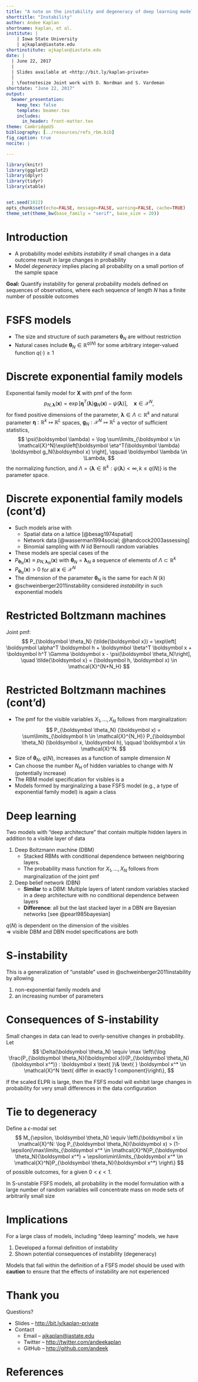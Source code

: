 ```yaml
---
title: "A note on the instability and degeneracy of deep learning models"
shorttitle: "Instability"
author: Andee Kaplan
shortname: Kaplan, et al.
institute: |
    | Iowa State University
    | ajkaplan@iastate.edu
shortinstitute: ajkaplan@iastate.edu
date: |
  | June 22, 2017
  |
  | Slides available at <http://bit.ly/kaplan-private>
  |
  | \footnotesize Joint work with D. Nordman and S. Vardeman
shortdate: "June 22, 2017"
output: 
  beamer_presentation:
    keep_tex: false
    template: beamer.tex
    includes:
      in_header: front-matter.tex
theme: CambridgeUS
bibliography: [../resources/refs_rbm.bib]
fig_caption: true
nocite: |

---
```


```r
library(knitr)
library(ggplot2)
library(dplyr)
library(tidyr)
library(xtable)


set.seed(1022)
opts_chunk$set(echo=FALSE, message=FALSE, warning=FALSE, cache=TRUE)
theme_set(theme_bw(base_family = "serif", base_size = 20))
```

# Introduction

- A probability model exhibits *instability* if small changes in a data outcome result in large changes in probability
- Model *degeneracy* implies placing all probability on a small portion of the sample space

\vfill

**Goal:** Quantify instability for general probability models defined on sequences of observations, where each sequence of length $N$ has a finite number of possible outcomes

\vfill

\begin{block}{Notation}
\begin{itemize}
\itemsep .2in
\item $\boldsymbol X = (X_1, \dots, X_N)$ a set of discrete random variables with a finite sample space, $\mathcal{X}^N$
\item For each $N$, $P_{\boldsymbol \theta_N}$ is a probability model on $\mathcal{X}^N$
\end{itemize}
\end{block}

# FSFS models

\begin{block}{Finitely Supported Finite Sequence (FSFS) model class}
A series $P_{\boldsymbol \theta_N}$ of probability models, indexed by a generic sequence of parameters $\boldsymbol \theta_N$, to describe data of each length $N \geq 1$ with model support of $P_{\boldsymbol \theta_N}$ equaling the (finite) sample space $\mathcal{X}^N$. 
\end{block}

\vfill

- The size and structure of such parameters $\boldsymbol \theta_N$ are without restriction 
\vspace{.2in}
- Natural cases include $\boldsymbol \theta_N \in \mathbb{R}^{q(N)}$ for some arbitrary integer-valued function $q(\cdot) \geq 1$

# Discrete exponential family models

Exponential family model for $\boldsymbol X$ with pmf of the form
$$
p_{N, \boldsymbol \lambda}(\boldsymbol x) = \exp\left[\boldsymbol\eta^T(\boldsymbol \lambda) \boldsymbol g_N(\boldsymbol x) - \psi(\boldsymbol \lambda)\right], \quad \boldsymbol x \in \mathcal{X}^N,
$$ 
for fixed positive dimensions of the parameter, $\boldsymbol \lambda \in \Lambda \subset \mathbb{R}^{k}$ and natural parameter $\boldsymbol \eta : \mathbb{R}^k \mapsto \mathbb{R}^L$ spaces, $\boldsymbol g_N : \mathcal{X}^N \mapsto \mathbb{R}^L$ a vector of sufficient statistics, 
$$
\psi(\boldsymbol \lambda) = \log \sum\limits_{\boldsymbol x \in \mathcal{X}^N}\exp\left[\boldsymbol \eta^T(\boldsymbol \lambda) \boldsymbol g_N(\boldsymbol x) \right], \qquad \boldsymbol \lambda \in \Lambda,
$$
the normalizing function, and $\Lambda = \{\boldsymbol \lambda \in \mathbb{R}^k : \psi(\boldsymbol \lambda) < \infty, k \le q(N) \}$ is the parameter space. 


# Discrete exponential family models (cont'd)

- Such models arise with 
\vspace{.1in}
    - Spatial data on a lattice [@besag1974spatial]
\vspace{.1in}    
    - Network data [@wasserman1994social; @handcock2003assessing] 
\vspace{.1in}    
    - Binomial sampling with $N$ iid Bernoulli random variables
\vspace{.1in}    
- These models are special cases of the \blue{FSFS models}
\vspace{.1in}
- $P_{\boldsymbol \theta_N}(\boldsymbol x)\equiv p_{N,\boldsymbol \lambda_N}(\boldsymbol x)$ with $\boldsymbol \theta_N=\boldsymbol \lambda_N$ a sequence of elements of $\Lambda \subset \mathbb{R}^k$ 
\vspace{.1in}
- $P_{\boldsymbol \theta_N}(\boldsymbol x) > 0$ for all $\boldsymbol x \in \mathcal{X}^N$
\vspace{.1in}
- The dimension of the parameter $\boldsymbol \theta_N$ is the same for each $N$ ($k$) 
\vspace{.1in}
- @schweinberger2011instability considered *instability* in such exponential models 


# Restricted Boltzmann machines

\begin{columns}[T] % align columns
\begin{column}{.5\textwidth}
\begin{figure}
  \centering
  \resizebox{\linewidth}{!}{\input{images/rbm.tikz}}
\end{figure}
Hidden nodes are indicated by gray filled circles and the visible nodes indicated by unfilled circles.
\vfill
\end{column}
\hfill
\begin{column}{.48\textwidth}
\begin{itemize}
\item $\mathcal{X} = \{-1,1\}$
\item $\boldsymbol X=(X_1,\ldots,X_N)$: $N$ random variables for visibles with support $\mathcal{X}^N$ 
\item $\boldsymbol H=(H_1,\ldots,H_{N_H})$: $N_H$ random variables for hiddens with support $\mathcal{X}^{N_H}$ 
\item Parameters $\boldsymbol \alpha \in \mathbb{R}^{N_H}$, $\boldsymbol \beta \in \mathbb{R}^N$, $\Gamma$ a matrix of size $N_H \times N$ ($\boldsymbol \theta_N = (\boldsymbol \alpha, \boldsymbol \beta,\Gamma) \in \Theta_N \subset \mathbb{R}^{q(N)}$ with $q(N) = N + N_H + N*N_H$)
\end{itemize}
\end{column}
\end{columns}

Joint pmf:
$$
P_{\boldsymbol \theta_N} (\tilde{\boldsymbol x}) = \exp\left[ \boldsymbol \alpha^T \boldsymbol h + \boldsymbol \beta^T \boldsymbol x + \boldsymbol h^T \Gamma \boldsymbol x - \psi(\boldsymbol \theta_N)\right], \quad \tilde{\boldsymbol x} = (\boldsymbol h, \boldsymbol x) \in \mathcal{X}^{N+N_H}
$$

# Restricted Boltzmann machines (cont'd)

- The pmf for the visible variables $X_1, \dots, X_N$ follows from marginalization:
    $$
    P_{\boldsymbol \theta_N} (\boldsymbol x) = \sum\limits_{\boldsymbol h \in \mathcal{X}^{N_H}} P_{\boldsymbol \theta_N} (\boldsymbol x, \boldsymbol h), \qquad \boldsymbol x \in \mathcal{X}^N.
    $$
- Size of $\boldsymbol \theta_N$, $q(N)$, increases as a function of sample dimension $N$
\vspace{.1in}
- Can choose the number $N_H$ of hidden variables to change with $N$ (potentially increase) 
\vspace{.1in}
- The RBM model specification for visibles is a \blue{FSFS model}
\vspace{.1in}
- Models formed by marginalizing a base FSFS model (e.g., a type of exponential family model) is again a \blue{FSFS model} class

# Deep learning

Two models with "deep architecture" that contain multiple hidden layers in addition to a visible layer of data

1. Deep Boltzmann machine (DBM)
    - Stacked RBMs with conditional dependence between neighboring layers.
    - The probability mass function for $X_1, \dots, X_N$ follows from marginalization of the joint pmf
2. Deep belief network (DBN)
    - **Similar** to a DBM: Multiple layers of latent random variables stacked in a deep architecture with no conditional dependence between layers 
    - **Difference**: all but the last stacked layer in a DBN are Bayesian networks [see @pearl985bayesian]
   

$q(N)$ is dependent on the dimension of the visibles  
$\Rightarrow$ visible DBM and DBN model specifications are both \blue{FSFS models}

# S-instability

\begin{block}{S-unstable FSFS models}
Let $\boldsymbol \theta_N \in \mathbb{R}^{q(N)}$ be a sequence of FSFS model parameters where the size of the model $q(N)$ is a function of the number of random variables $N$. A FSFS model formulation is \emph{Schweinberger-unstable} or \emph{S-unstable} if, as the number of variables increase ($N \rightarrow \infty$), 
\begin{align*}
\lim\limits_{N \rightarrow \infty} \frac{1}{N} \text{ELPR}(\boldsymbol \theta_N) \equiv \lim\limits_{N \rightarrow \infty} \frac{1}{N} \log \left[\frac{\max\limits_{(x_1, \dots, x_N) \in \mathcal{X}^N}P_{\boldsymbol \theta_N}(x_1, \dots, x_N)}{\min\limits_{(x_1, \dots, x_N) \in \mathcal{X}^N}P_{\boldsymbol \theta_N}(x_1, \dots, x_N)}\right] = \infty.
\end{align*}
\end{block}

This is a generalization of "unstable" used in @schweinberger2011instability by allowing 

1. non-exponential family models and 
2. an increasing number of parameters

# Consequences of S-instability

Small changes in data can lead to overly-sensitive changes in probability. Let
$$
\Delta(\boldsymbol \theta_N) \equiv \max \left\{\log \frac{P_{\boldsymbol \theta_N}(\boldsymbol x)}{P_{\boldsymbol \theta_N}(\boldsymbol x^*)} : \boldsymbol x \text{ }\& \text{ } \boldsymbol x^* \in \mathcal{X}^N \text{ differ in exactly 1 component}\right\},
$$

\begin{block}{Proposition 1}
For an integer $N \ge 1$ and a given $C>0$, if $$\frac{1}{N}\text{ELPR}_N(\boldsymbol \theta_N) > C,$$ 
then 
$$\Delta_N(\boldsymbol \theta_N) > C.$$
\end{block}

\vfill

If the scaled ELPR is large, then the FSFS model will exhibit large changes in probability for very small differences in the data configuration

# Tie to degeneracy

Define a $\epsilon$-modal set 
$$
M_{\epsilon, \boldsymbol \theta_N} \equiv \left\{\boldsymbol x \in \mathcal{X}^N: \log P_{\boldsymbol \theta_N}(\boldsymbol x) > (1-\epsilon)\max\limits_{\boldsymbol x^* \in \mathcal{X}^N}P_{\boldsymbol \theta_N}(\boldsymbol x^*) + \epsilon\min\limits_{\boldsymbol x^* \in \mathcal{X}^N}P_{\boldsymbol \theta_N}(\boldsymbol x^*) \right\}
$$
of possible outcomes, for a given $0 < \epsilon < 1$.

\begin{block}{Proposition 2}
For an S-unstable FSFS model and for any given $0 < \epsilon < 1$, 
$$
P_{\boldsymbol \theta_N}\left((x_1, \dots, x_N) \in M_{\epsilon, \boldsymbol \theta_N}\right) \rightarrow 1 \text{ as } N \rightarrow \infty.
$$
\end{block}

\vfill

In S-unstable FSFS models, all probability in the model formulation with a large number of random variables will concentrate mass on mode sets of arbitrarily small size

# Implications

For a large class of models, including "deep learning" models, we have 

\vspace{.2in}
1. Developed a formal definition of instability
\vspace{.2in}
2. Shown potential consequences of instability (degeneracy) 

\vfill

Models that fall within the definition of a FSFS model should be used with **caution** to ensure that the effects of instability are not experienced


# Thank you

Questions?


\vfill

* Slides -- <http://bit.ly/kaplan-private>
\vspace{.1in}
* Contact
    * Email -- <ajkaplan@iastate.edu>
    * Twitter -- <http://twitter.com/andeekaplan>
    * GitHub -- <http://github.com/andeek>


# References {.allowframebreaks} 

\tiny